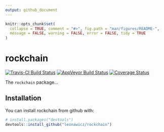```yaml
---
output: github_document
---
```


<!-- README.md is generated from README.Rmd. Please edit that file -->

```r
knitr::opts_chunk$set(
  collapse = TRUE, comment = "#>", fig.path = "man/figures/README-",
  message = FALSE, warning = FALSE, error = FALSE, tidy = TRUE
)
```

# rockchain

[![Travis-CI Build Status](https://travis-ci.org/leonawicz/rockchain.svg?branch=master)](https://travis-ci.org/leonawicz/rockchain)
[![AppVeyor Build Status](https://ci.appveyor.com/api/projects/status/github/leonawicz/rockchain?branch=master&svg=true)](https://ci.appveyor.com/project/leonawicz/rockchain)
[![Coverage Status](https://img.shields.io/codecov/c/github/leonawicz/rockchain/master.svg)](https://codecov.io/github/leonawicz/rockchain?branch=master)

The `rockchain` package...

## Installation

You can install rockchain from github with:

```r
# install.packages("devtools")
devtools::install_github("leonawicz/rockchain")
```

